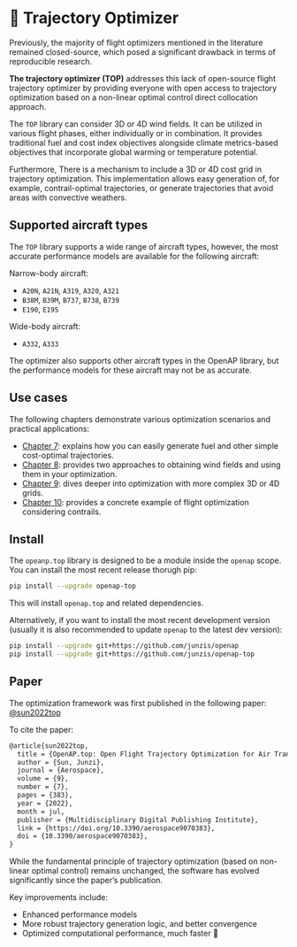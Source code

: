# 🦸 Trajectory Optimizer


Previously, the majority of flight optimizers mentioned in the literature remained closed-source, which posed a significant drawback in terms of reproducible research.

**The trajectory optimizer (TOP)** addresses this lack of open-source flight trajectory optimizer by providing everyone with open access to trajectory optimization based on a non-linear optimal control direct collocation approach. 

The `TOP` library can consider 3D or 4D wind fields. It can be utilized in various flight phases, either individually or in combination. It provides traditional fuel and cost index objectives alongside climate metrics-based objectives that incorporate global warming or temperature potential. 

Furthermore, There is a mechanism to include a 3D or 4D cost grid in trajectory optimization. This implementation allows easy generation of, for example, contrail-optimal trajectories, or generate trajectories that avoid areas with convective weathers.

## Supported aircraft types

The `TOP` library supports a wide range of aircraft types, however, the most accurate performance models are available for the following aircraft:

Narrow-body aircraft:

- `A20N`, `A21N`, `A319`, `A320`, `A321`
- `B38M`, `B39M`, `B737`, `B738`, `B739`
- `E190`, `E195`

Wide-body aircraft:

- `A332`, `A333`

:::{.callout-caution}
The optimizer also supports other aircraft types in the OpenAP library, but the performance models for these aircraft may not be as accurate.
:::


## Use cases

The following chapters demonstrate various optimization scenarios and practical applications:


- [Chapter 7](basic.qmd): explains how you can easily generate fuel and other simple cost-optimal trajectories.
- [Chapter 8](wind.qmd): provides two approaches to obtaining wind fields and using them in your optimization.
- [Chapter 9](costgrid.qmd): dives deeper into optimization with more complex 3D or 4D grids.
- [Chapter 10](contrails.qmd): provides a concrete example of flight optimization considering contrails.



## Install

The `opeanp.top` library is designed to be a module inside the `openap` scope. You can install the most recent release thorugh pip:

```sh
pip install --upgrade openap-top
```

This will install `openap.top` and related dependencies. 

Alternatively, if you want to install the most recent development version (usually it is also recommended to update `openap` to the latest dev version):

```sh
pip install --upgrade git+https://github.com/junzis/openap
pip install --upgrade git+https://github.com/junzis/openap-top
```


## Paper

The optimization framework was first published in the following paper:
[@sun2022top](https://doi.org/10.3390/aerospace9070383)

To cite the paper:

```tex
@article{sun2022top,
  title = {OpenAP.top: Open Flight Trajectory Optimization for Air Transport and Sustainability Research},
  author = {Sun, Junzi},
  journal = {Aerospace},
  volume = {9},
  number = {7},
  pages = {383},
  year = {2022},
  month = jul,
  publisher = {Multidisciplinary Digital Publishing Institute},
  link = {https://doi.org/10.3390/aerospace9070383},
  doi = {10.3390/aerospace9070383},
}
```


:::{.callout-caution}
While the fundamental principle of trajectory optimization (based on non-linear optimal control) remains unchanged, the software has evolved significantly since the paper's publication.

Key improvements include:

- Enhanced performance models
- More robust trajectory generation logic, and better convergence
- Optimized computational performance, much faster 🚀
:::